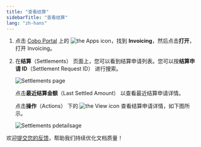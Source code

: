 ```yaml
---
title: "查看结算"
sidebarTitle: "查看结算"
lang: "zh-hans"
---
```

1. 点击 [Cobo Portal](https://portal.cobo.com/login) 上的 <img src="/en/images/common/icon_apps.svg" className="icon" alt="the Apps icon"/>，找到 **Invoicing**，然后点击**打开**，打开 Invoicing。
2. 在**结算**（Settlements） 页面上，您可以看到结算申请列表。您可以按**结算申请 ID**（Settlement Request ID） 进行搜索。

    <img src="/en/images/portal-apps/invoicing/settlements.png" className="screenshot_full_screen" alt="Settlements page"/>

    点击**最近结算金额**（Last Settled Amount） 以查看最近结算申请详情。 

    点击**操作**（Actions） 下的 <img src="/en/images/common/icon_view.svg" className="icon" alt="the View icon"/> 查看结算申请详情，如下图所示。

    <img src="/en/images/portal-apps/invoicing/settlement_details.png" className="screenshot_full_screen" alt="Settlements pdetailsage"/>

<Tip>欢迎[提交您的反馈](https://forms.zohopublic.com/cobo/form/DocumentFeedbackForm/formperma/QvLOhxJv1_JMsJ-1dleZ8Itb_7rzN-LtgvsDdxosoVI?referrername=manuals)，帮助我们持续优化文档质量！</Tip>